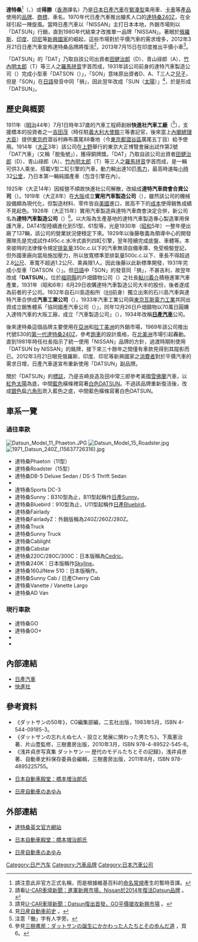 {{NoteTA
|G1=Unit
}}
{{Infobox_Company 
| company_name    = 達特桑、得勝（香港譯名）<br>Datsun
| original_text   = {{lang|ja|ダットサン}}  
| company_logo    = [[File:Datsun_logo.png|150px]]<br>1976年-1986年<br>[[File:Datsun_logo_2016.png|150px]]<br>2013年-
| foundation      = 1931年-1986年<br>2013年-
| industry        = 汽车制造业
| products        = [[汽车|汽车]]
| parent          = [[日產汽车|日產汽车]]
| location        = {{JPN}}
| homepage        = [https://www.datsun.com/ www.datsun.com]
}}

'''達特桑'''<ref>請注意此非官方正式名稱，而是根據維基百科的[[维基百科:命名常规|命名常規]]產生的暫時音譯。</ref>（{{lang-ja|ダットサン}}、{{lang-en|DATSUN}}）或'''得勝'''（[[香港|香港]]譯名）乃是[[日本|日本]][[日產汽車|日產汽車]]在[[紧凑型轿车|緊湊型]]乘用車、[[载货汽车|卡車]]等[[產品|產品]]使用的[[品牌|品牌]]、[[商標|商標]]、車名。1970年代日產汽車推出膾炙人口的[[日產Z系列|達特桑240Z]]，在全球引起一陣旋風。當時日產汽車以「NISSAN」主打日本本地，外銷市場則以「DATSUN」行銷，直到1980年代結束才改推單一品牌「NISSAN」。著眼於[[俄羅斯|俄羅斯]]、[[印度|印度]]、[[印尼|印尼]]等[[新興工業化國家|新興國家]]的崛起，這些市場對於平價汽車的需求增多，2012年3月21日日產汽車宣佈達特桑品牌將復活<ref>請看[http://news.u-car.com.tw/15755.html U-CAR車壇新聞：進軍新興市場，Nissan於2014年復活Datsun品牌] {{Wayback|url=http://news.u-car.com.tw/15755.html |date=20141109131705 }}。</ref>，2013年7月15日在印度推出平價小車{{link-ja|達特桑GO|ダットサン・GO}}<ref>請見[http://news.u-car.com.tw/20862.html U-CAR車壇新聞：Datsun復出首發，GO平價搶攻新興市場] {{Wayback|url=http://news.u-car.com.tw/20862.html |date=20141129032722 }}。</ref>。

「DATSUN」的「DAT」乃取自該公司出資者[[田健治郎|田健治郎]]（D）、青山祿郎（A）、[[竹內明太郎|竹內明太郎]]（T）等三人之[[罗马化|羅馬拼音]]字首而成，1931年該公司前身的達特汽車製造公司（{{lang|ja|ダット自動車製造株式会社}}）完成小型車「DATSON（{{lang|ja|ダットソン}}）」，「SON」意味原出資者D、A、T三人之[[兒子|兒子]]，但是「SON」在[[日語|日語]]發音中同「損」，因此翌年改成「SUN（[[太陽|太陽]]）」<ref>見{{ja}}[http://www.nissan-global.com/JP/COMPANY/PROFILE/HERITAGE/HISTORY/ 日産自動車前史] {{Wayback|url=http://www.nissan-global.com/JP/COMPANY/PROFILE/HERITAGE/HISTORY/ |date=20150111070215 }}。</ref>，於是形成「DATSUN」。

== 歷史與概要 ==
1911年（[[明治|明治]]44年）7月1日時年37歲的汽車工程師{{link-ja|橋本增治郎|橋本増治郎}}創辦'''快進社汽車工廠'''（{{lang|ja|快進社自働車工場}}<ref>注意「働」字有人字旁。</ref>），支援橋本的投資者之一[[吉田茂|吉田茂]]（時任駐[[義大利|義大利]][[外交代表機構|大使館]]三等書記官，後來當上[[日本內閣總理大臣|內閣總理大臣]]）提供[[東京府|東京府]]澀谷村麻布廣尾88番地（今[[東京都|東京都]][[澀谷區|澀谷區]]廣尾五丁目）給予使用。1914年（[[大正|大正]]3年）該公司在[[上野|上野]]舉行的東京大正博覽會展出試作第2號「DAT汽車」（又稱「脫兔號」），獲得銅牌獎。「DAT」乃取自該公司出資者[[田健治郎|田健治郎]]（D）、青山祿郎（A）、[[竹內明太郎|竹內明太郎]]（T）等三人之[[罗马化|羅馬拼音]]字首而成，是一輛可供3人乘坐、搭載V型二缸引擎的汽車，動力輸出達10匹[[馬力|馬力]]，最高時速每[[小時|小時]]32[[公里|公里]]，乃日本第一輛純國產車（包含引擎在內）。

1925年（大正14年）因經營不順故快進社公司解散，改組成'''達特汽車商會合資公司'''（{{lang|ja|合資会社ダット自動車商会}}）。1919年（大正8年）{{link-ja|久保田權四郎|久保田権四郎}}在[[大阪市|大阪]]成立'''實用汽車製造公司'''（{{lang|ja|実用自動車製造株式会社}}），雖然該公司的機械設備頗為現代化，但製造材料、零件皆自[[美國|美國]]進口，居高不下的[[成本|成本]]使得銷售成績不見起色。1926年（大正15年）實用汽車製造與達特汽車商會決定合併，新公司名為'''達特汽車製造公司'''（{{lang|ja|ダット自動車製造株式会社}}）<ref>參見{{ja}}[http://www.mikipress.com/books/pdf/575.pdf 三樹書房：ダットサンの誕生にかかわった人たちとその歩んだ道] {{Wayback|url=http://www.mikipress.com/books/pdf/575.pdf |date=20141129030332 }}，頁6。</ref>。以大阪為生產基地的達特汽車製造專心製造軍用保護汽車，DAT41型陸續進化到51型、61型等，光是1930年（[[昭和|昭和]]5年）一整年便出廠了137輛，該公司的營業狀況便穩定下來。1929年以後藤敬義為領導中心的開發團隊先是完成試作495c.c.水冷式直列四缸引擎，翌年陸續完成底盤、車體等。本來彼時的法律條令規定[[排氣量|排氣量]]350c.c.以下的汽車無須自備車庫、免受檢驗登記，但外國車廠向當局施加壓力，所以放寬標準至排氣量500c.c.以下、車長不得超過2.8[[公尺|公尺]]、車寬不超過1.2公尺、乘員限1人。因此後藤以此新標準開發，1931年完成小型車「DATSON（{{lang|ja|ダットソン}}）」。但[[日語|日語]]中「SON」的發音同「損」，不甚吉利，故翌年改成「'''DATSUN'''」。位於[[福岡縣|福岡縣]]的戶畑鑄物公司（{{lang|ja|戸畑鋳物株式会社}}）之社長[[鮎川義介|鮎川義介]]積極進軍汽車產業，1931年（昭和6年）6月29日收購達特汽車製造公司大半的股份，後者遂成為前者的子公司。1932年自石川島造船所（[[IHI|IHI]]前身）獨立出來的石川島汽車與達特汽車合併成'''汽車工業公司'''（{{lang|ja|自動車工業株式会社}}），1933年汽車工業公司與[[東京瓦斯電力工業|東京瓦斯電力工業]]共同出資成立銷售體系「協同國產汽車公司（{{lang|ja|協同国産自動車株式会社}}）」，同年12月26日戶畑鑄物以70萬日圓購入達特汽車的大阪工廠，成立「汽車製造公司」（{{lang|ja|自動車製造株式会社}}），1934年改稱'''[[日產汽車|日產汽車]]'''公司。

後來達特桑這個品牌主要使用在[[亞洲|亞洲]]和[[拉丁美洲|拉丁美洲]]的外銷市場，1969年該公司推出代號S30的[[日產Z系列|第一代達特桑240Z]]，參考{{link-en|捷豹E型|Jaguar E-Type}}[[跑車|跑車]]的設計風格，在[[北美洲|北美洲]]市場引起轟動。直到1981年時任社長{{link-ja|石原俊|石原俊}}指示了統一使用「NISSAN」品牌的方針，過渡時期則使用「DATSUN by NISSAN」的銘牌，接下來三十餘年之間僅有{{link-ja|日產Datsun Truck|日産・ダットサントラック}}車款見得到其蹤影而已。2012年3月21日眼見俄羅斯、印度、印尼等新興國家之[[消費者|消費者]]對於平價汽車的需求日增，日產汽車遂宣布重新使用「DATSUN」副品牌。

關於「DATSUN」的[[标志|標誌]]，乃是吉崎良造及田中常三郎參考美國[[雪佛蘭|雪佛蘭]]汽車，以[[紅色|紅色]][[太陽|太陽]]為底，中間[[藍色|藍色]]橫條裡寫著[[白色|白色]]DATSUN。不過該品牌重新復活後，改成[[銀色|銀色]]扁[[六角形|六角形]]崁入藍色之底，中間藍色橫條寫著白色DATSUN。

== 車系一覽 ==
=== 過往車款 ===
[[File:Datsun_Model_11_Phaeton.JPG|thumb]]
[[File:Datsun_Model_15_Roadster.jpg|thumb]]
[[File:1971_Datsun_240Z_(15637726316).jpg|thumb]]
* 達特桑Phaeton（11型）
* 達特桑Roadster（15型）
* 達特桑DB-5 Deluxe Sedan / DS-5 Thrift Sedan
* {{link-ja|達特桑110/220|ダットサン・110/210}}
* 達特桑Sports DC-3
* 達特桑Sunny：B310型為止，B11型起稱作[[日產Sunny|日產Sunny]]。
* 達特桑Bluebird：910型為止，U11型起稱作[[日產Bluebird|日產Bluebird]]。
* 達特桑Fairlady
* 達特桑FairladyZ：外銷版稱為240Z/260Z/280Z。
* 達特桑Truck
* 達特桑Sunny Truck
* 達特桑Cablight
* 達特桑Cabstar
* 達特桑220C/280C/300C：日本版稱為[[日產Cedric|Cedric]]。
* 達特桑240K：日本版稱作[[日產Skyline|Skyline]]。
* 達特桑160J/New 510：日本版稱作{{link-ja|日產Violet|日産・バイオレット}}。
* 達特桑Sunny Cab / 日產Cherry Cab
* 達特桑Vanette / Vanette Largo
* 達特桑AD Van

=== 現行車款 ===
* 達特桑GO
* 達特桑GO+
* {{link-ja|達特桑on-DO|ダットサン・on-DO}}
* {{link-ja|達特桑mi-DO|ダットサン・mi-DO}}

== 內部連結 ==
* [[日產汽車|日產汽車]]
* [[快進社|快進社]]

== 參考資料 ==
* 《ダットサンの50年》，CG編集部編，二玄社出版，1983年5月，ISBN 4-544-09185-3。
* 《ダットサンの忘れえぬ七人 - 設立と発展に関わった男たち》，下風憲治著、片山豊監修，三樹書房出版，2010年3月，ISBN 978-4-89522-545-8。
* 《浅井貞彦写真集 ダットサン ― 歴代のモデルたちとその記録》，浅井貞彦著、自動車史料保存委員会編輯，三樹書房出版，2011年8月，ISBN 978-4895225755。
* {{ja}}[https://web.archive.org/web/20090903083312/http://www.jahfa.jp/jahfa2/contents/palaceperson/person1.htm 日本自動車殿堂：橋本増治郎氏]
* {{ja}}[https://web.archive.org/web/20150821005036/http://www.nissan-global.com/GCC/Japan/History/history/index.html 日産自動車のあゆみ]
{{reflist}}

== 外部連結 ==
* {{en}}[http://www.datsun.com/ 達特桑英文官方網站] {{Wayback|url=http://www.datsun.com/ |date=20210505210255 }}
* {{ja}}[https://web.archive.org/web/20090903083312/http://www.jahfa.jp/jahfa2/contents/palaceperson/person1.htm 日本自動車殿堂：橋本増治郎氏]
* {{ja}}[https://web.archive.org/web/20150821005036/http://www.nissan-global.com/GCC/Japan/History/history/index.html 日産自動車のあゆみ]

[[Category:日产汽车|Category:日产汽车]]
[[Category:汽車品牌|Category:汽車品牌]]
[[Category:日本汽車公司|Category:日本汽車公司]]
